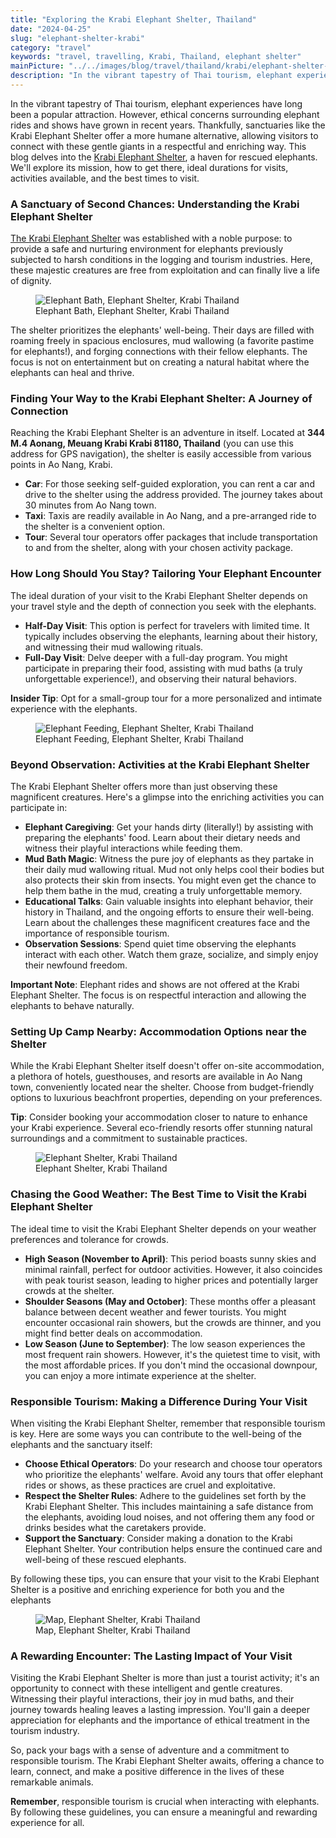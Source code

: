 ```yaml
---
title: "Exploring the Krabi Elephant Shelter, Thailand"
date: "2024-04-25"
slug: "elephant-shelter-krabi"
category: "travel"
keywords: "travel, travelling, Krabi, Thailand, elephant shelter"
mainPicture: "../../images/blog/travel/thailand/krabi/elephant-shelter-1.png"
description: "In the vibrant tapestry of Thai tourism, elephant experiences have long been a popular attraction. However, ethical concerns surrounding elephant rides and shows have grown in recent years. Thankfully, sanctuaries like the Krabi Elephant Shelter offer a more humane alternative, allowing visitors to connect with these gentle giants in a respectful and enriching way."
---
```


In the vibrant tapestry of Thai tourism, elephant experiences have long been a popular attraction. However, ethical concerns surrounding elephant rides and shows have grown in recent years. Thankfully, sanctuaries like the Krabi Elephant Shelter offer a more humane alternative, allowing visitors to connect with these gentle giants in a respectful and enriching way.
This blog delves into the <a href="https://krabielephantshelter.com/" target="_blank">Krabi Elephant Shelter</a>, a haven for rescued elephants. We'll explore its mission, how to get there, ideal durations for visits, activities available, and the best times to visit.

<h3>A Sanctuary of Second Chances: Understanding the Krabi Elephant Shelter</h3>
<p>
<a href="https://krabielephantshelter.com/" target="_blank">The Krabi Elephant Shelter</a> was established with a noble purpose: to provide a safe and nurturing environment for elephants previously subjected to harsh conditions in the logging and tourism industries. Here, these majestic creatures are free from exploitation and can finally live a life of dignity.
</p>

<figure>
  <img src="../../images/blog/travel/thailand/krabi/elephant-shelter-2.png" alt="Elephant Bath, Elephant Shelter, Krabi Thailand"></img>
  <figcaption>Elephant Bath, Elephant Shelter, Krabi Thailand</figcaption>
</figure>
<p>
The shelter prioritizes the elephants' well-being.  Their days are filled with roaming freely in spacious enclosures, mud wallowing (a favorite pastime for elephants!), and forging connections with their fellow elephants.  The focus is not on entertainment but on creating a natural habitat where the elephants can heal and thrive.
</p>

<h3>Finding Your Way to the Krabi Elephant Shelter: A Journey of Connection</h3>
<p>
Reaching the Krabi Elephant Shelter is an adventure in itself.  Located at <b>344 M.4 Aonang, Meuang Krabi Krabi 81180, Thailand</b> (you can use this address for GPS navigation), the shelter is easily accessible from various points in Ao Nang, Krabi.
<ul>
    <li><b>Car</b>: For those seeking self-guided exploration, you can rent a car and drive to the shelter using the address provided. The journey takes about 30 minutes from Ao Nang town.</li>
    <li><b>Taxi</b>: Taxis are readily available in Ao Nang, and a pre-arranged ride to the shelter is a convenient option.</li>
    <li><b>Tour</b>: Several tour operators offer packages that include transportation to and from the shelter, along with your chosen activity package.</li>
</ul>
</p>

<h3>How Long Should You Stay? Tailoring Your Elephant Encounter</h3>

<p>
The ideal duration of your visit to the Krabi Elephant Shelter depends on your travel style and the depth of connection you seek with the elephants.
<ul>
    <li><b>Half-Day Visit</b>: This option is perfect for travelers with limited time. It typically includes observing the elephants, learning about their history, and witnessing their mud wallowing rituals.</li>
    <li><b>Full-Day Visit</b>: Delve deeper with a full-day program. You might participate in preparing their food, assisting with mud baths (a truly unforgettable experience!), and observing their natural behaviors.</li>
</ul>
</p>

<p>
    <b>Insider Tip</b>: Opt for a small-group tour for a more personalized and intimate experience with the elephants.
</p>

<figure>
  <img src="../../images/blog/travel/thailand/krabi/elephant-shelter-3.png" alt="Elephant Feeding, Elephant Shelter, Krabi Thailand"></img>
  <figcaption>Elephant Feeding, Elephant Shelter, Krabi Thailand</figcaption>
</figure>

<h3>Beyond Observation: Activities at the Krabi Elephant Shelter</h3>
<p>
The Krabi Elephant Shelter offers more than just observing these magnificent creatures. Here's a glimpse into the enriching activities you can participate in:
</p>

<p>
<ul>
    <li><b>Elephant Caregiving</b>: Get your hands dirty (literally!) by assisting with preparing the elephants' food. Learn about their dietary needs and witness their playful interactions while feeding them.</li>
    <li><b>Mud Bath Magic</b>: Witness the pure joy of elephants as they partake in their daily mud wallowing ritual. Mud not only helps cool their bodies but also protects their skin from insects. You might even get the chance to help them bathe in the mud, creating a truly unforgettable memory.</li>
    <li><b>Educational Talks</b>: Gain valuable insights into elephant behavior, their history in Thailand, and the ongoing efforts to ensure their well-being. Learn about the challenges these magnificent creatures face and the importance of responsible tourism.</li>
    <li><b>Observation Sessions</b>: Spend quiet time observing the elephants interact with each other. Watch them graze, socialize, and simply enjoy their newfound freedom.</li>
</ul>
<b>Important Note</b>: Elephant rides and shows are not offered at the Krabi Elephant Shelter. The focus is on respectful interaction and allowing the elephants to behave naturally.
</p>

<h3>Setting Up Camp Nearby: Accommodation Options near the Shelter</h3>
<p>
While the Krabi Elephant Shelter itself doesn't offer on-site accommodation, a plethora of hotels, guesthouses, and resorts are available in Ao Nang town, conveniently located near the shelter. Choose from budget-friendly options to luxurious beachfront properties, depending on your preferences.
</p>
<b>Tip</b>: Consider booking your accommodation closer to nature to enhance your Krabi experience. Several eco-friendly resorts offer stunning natural surroundings and a commitment to sustainable practices.
<figure>
  <img src="../../images/blog/travel/thailand/krabi/elephant-shelter-1.png" alt="Elephant Shelter, Krabi Thailand"></img>
  <figcaption>Elephant Shelter, Krabi Thailand</figcaption>
</figure>

<h3>Chasing the Good Weather: The Best Time to Visit the Krabi Elephant Shelter</h3>
<p>
The ideal time to visit the Krabi Elephant Shelter depends on your weather preferences and tolerance for crowds.
<ul>
    <li><b>High Season (November to April)</b>:  This period boasts sunny skies and minimal rainfall, perfect for outdoor activities.  However, it also coincides with peak tourist season, leading to higher prices and potentially larger crowds at the shelter.</li>
    <li><b>Shoulder Seasons (May and October)</b>: These months offer a pleasant balance between decent weather and fewer tourists. You might encounter occasional rain showers, but the crowds are thinner, and you might find better deals on accommodation.</li>
    <li><b>Low Season (June to September)</b>: The low season experiences the most frequent rain showers. However, it's the quietest time to visit, with the most affordable prices. If you don't mind the occasional downpour, you can enjoy a more intimate experience at the shelter.</li>
</ul>
</p>

<h3>Responsible Tourism: Making a Difference During Your Visit</h3>
<p>
When visiting the Krabi Elephant Shelter, remember that responsible tourism is key. Here are some ways you can contribute to the well-being of the elephants and the sanctuary itself:

<ul>
    <li><b>Choose Ethical Operators</b>: Do your research and choose tour operators who prioritize the elephants' welfare. Avoid any tours that offer elephant rides or shows, as these practices are cruel and exploitative.</li>
    <li><b>Respect the Shelter Rules</b>: Adhere to the guidelines set forth by the Krabi Elephant Shelter. This includes maintaining a safe distance from the elephants, avoiding loud noises, and not offering them any food or drinks besides what the caretakers provide.</li>
    <li><b>Support the Sanctuary</b>: Consider making a donation to the Krabi Elephant Shelter. Your contribution helps ensure the continued care and well-being of these rescued elephants.</li>
</ul>
By following these tips, you can ensure that your visit to the Krabi Elephant Shelter is a positive and enriching experience for both you and the elephants
</p>

<figure>
  <img src="../../images/blog/travel/thailand/krabi/elephant-shelter-map.png" alt="Map, Elephant Shelter, Krabi Thailand"></img>
  <figcaption>Map, Elephant Shelter, Krabi Thailand</figcaption>
</figure>


<h3>A Rewarding Encounter: The Lasting Impact of Your Visit</h3>
<p>
Visiting the Krabi Elephant Shelter is more than just a tourist activity; it's an opportunity to connect with these intelligent and gentle creatures. Witnessing their playful interactions, their joy in mud baths, and their journey towards healing leaves a lasting impression. You'll gain a deeper appreciation for elephants and the importance of ethical treatment in the tourism industry.
</p>
<p>
So, pack your bags with a sense of adventure and a commitment to responsible tourism. The Krabi Elephant Shelter awaits, offering a chance to learn, connect, and make a positive difference in the lives of these remarkable animals.
</p>
<p>
<b>Remember</b>, responsible tourism is crucial when interacting with elephants. By following these guidelines, you can ensure a meaningful and rewarding experience for all.
</p>